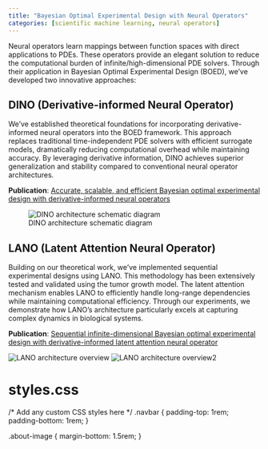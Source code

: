 ```yaml
---
title: "Bayesian Optimal Experimental Design with Neural Operators"
categories: [scientific machine learning, neural operators]
---
```


Neural operators learn mappings between function spaces with direct applications to PDEs. These operators provide an elegant solution to reduce the computational burden of infinite/high-dimensional PDE solvers. Through their application in Bayesian Optimal Experimental Design (BOED), we've developed two innovative approaches:

## DINO (Derivative-informed Neural Operator)

We've established theoretical foundations for incorporating derivative-informed neural operators into the BOED framework. This approach replaces traditional time-independent PDE solvers with efficient surrogate models, dramatically reducing computational overhead while maintaining accuracy. By leveraging derivative information, DINO achieves superior generalization and stability compared to conventional neural operator architectures.

**Publication**: [Accurate, scalable, and efficient Bayesian optimal experimental design with
derivative-informed neural operators](https://arxiv.org/pdf/2312.14810)

![DINO architecture schematic diagram](dino.png)

## LANO (Latent Attention Neural Operator)

Building on our theoretical work, we've implemented sequential experimental designs using LANO. This methodology has been extensively tested and validated using the tumor growth model. The latent attention mechanism enables LANO to efficiently handle long-range dependencies while maintaining computational efficiency. Through our experiments, we demonstrate how LANO's architecture particularly excels at capturing complex dynamics in biological systems.

**Publication**: [Sequential infinite-dimensional Bayesian optimal experimental
design with derivative-informed latent attention neural operator](https://arxiv.org/pdf/2409.09141)

![LANO architecture overview](lano_1.png)
![LANO architecture overview2](lano_2.png)

# styles.css
/* Add any custom CSS styles here */
.navbar {
  padding-top: 1rem;
  padding-bottom: 1rem;
}

.about-image {
  margin-bottom: 1.5rem;
}
